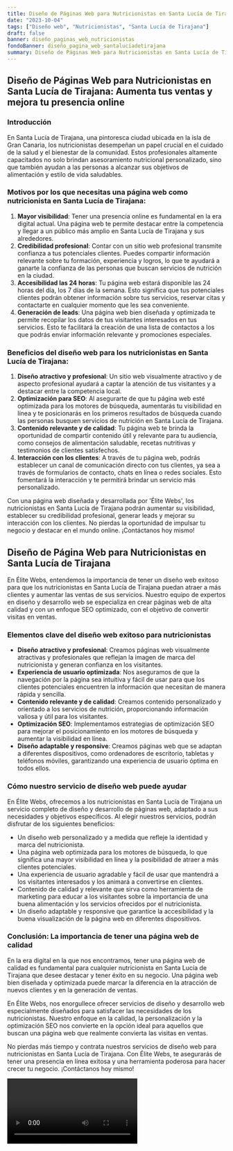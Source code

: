 ```yaml
---
title: Diseño de Páginas Web para Nutricionistas en Santa Lucía de Tirajana
date: "2023-10-04"
tags: ["Diseño web", "Nutricionistas", "Santa Lucía de Tirajana"]
draft: false
banner: diseño_paginas_web_nutricionistas
fondoBanner: diseño_pagina_web_santalucíadetirajana
summary: Diseño de Páginas Web para Nutricionistas en Santa Lucía de Tirajana
---
```



## Diseño de Páginas Web para Nutricionistas en Santa Lucía de Tirajana: Aumenta tus ventas y mejora tu presencia online

### Introducción

En Santa Lucía de Tirajana, una pintoresca ciudad ubicada en la isla de Gran Canaria, los nutricionistas desempeñan un papel crucial en el cuidado de la salud y el bienestar de la comunidad. Estos profesionales altamente capacitados no solo brindan asesoramiento nutricional personalizado, sino que también ayudan a las personas a alcanzar sus objetivos de alimentación y estilo de vida saludables.

### Motivos por los que necesitas una página web como nutricionista en Santa Lucía de Tirajana:

1. **Mayor visibilidad**: Tener una presencia online es fundamental en la era digital actual. Una página web te permite destacar entre la competencia y llegar a un público más amplio en Santa Lucía de Tirajana y sus alrededores.
2. **Credibilidad profesional**: Contar con un sitio web profesional transmite confianza a tus potenciales clientes. Puedes compartir información relevante sobre tu formación, experiencia y logros, lo que te ayudará a ganarte la confianza de las personas que buscan servicios de nutrición en la ciudad.
3. **Accesibilidad las 24 horas**: Tu página web estará disponible las 24 horas del día, los 7 días de la semana. Esto significa que tus potenciales clientes podrán obtener información sobre tus servicios, reservar citas y contactarte en cualquier momento que les sea conveniente.
4. **Generación de leads**: Una página web bien diseñada y optimizada te permite recopilar los datos de tus visitantes interesados en tus servicios. Esto te facilitará la creación de una lista de contactos a los que podrás enviar información relevante y promociones especiales.

### Beneficios del diseño web para los nutricionistas en Santa Lucía de Tirajana:

1. **Diseño atractivo y profesional**: Un sitio web visualmente atractivo y de aspecto profesional ayudará a captar la atención de tus visitantes y a destacar entre la competencia local.
2. **Optimización para SEO**: Al asegurarte de que tu página web esté optimizada para los motores de búsqueda, aumentarás tu visibilidad en línea y te posicionarás en los primeros resultados de búsqueda cuando las personas busquen servicios de nutrición en Santa Lucía de Tirajana.
3. **Contenido relevante y de calidad**: Tu página web te brinda la oportunidad de compartir contenido útil y relevante para tu audiencia, como consejos de alimentación saludable, recetas nutritivas y testimonios de clientes satisfechos.
4. **Interacción con los clientes**: A través de tu página web, podrás establecer un canal de comunicación directo con tus clientes, ya sea a través de formularios de contacto, chats en línea o redes sociales. Esto fomentará la interacción y te permitirá brindar un servicio más personalizado.

Con una página web diseñada y desarrollada por 'Élite Webs', los nutricionistas en Santa Lucía de Tirajana podrán aumentar su visibilidad, establecer su credibilidad profesional, generar leads y mejorar su interacción con los clientes. No pierdas la oportunidad de impulsar tu negocio y destacar en el mundo online. ¡Contáctanos hoy mismo!

<GifSeo />

<Cta />

## Diseño de Página Web para Nutricionistas en Santa Lucía de Tirajana

En Élite Webs, entendemos la importancia de tener un diseño web exitoso para que los nutricionistas en Santa Lucía de Tirajana puedan atraer a más clientes y aumentar las ventas de sus servicios. Nuestro equipo de expertos en diseño y desarrollo web se especializa en crear páginas web de alta calidad y con un enfoque SEO optimizado, con el objetivo de convertir visitas en ventas.

### Elementos clave del diseño web exitoso para nutricionistas

- **Diseño atractivo y profesional**: Creamos páginas web visualmente atractivas y profesionales que reflejan la imagen de marca del nutricionista y generan confianza en los visitantes.
- **Experiencia de usuario optimizada**: Nos aseguramos de que la navegación por la página sea intuitiva y fácil de usar para que los clientes potenciales encuentren la información que necesitan de manera rápida y sencilla.
- **Contenido relevante y de calidad**: Creamos contenido personalizado y orientado a los servicios de nutrición, proporcionando información valiosa y útil para los visitantes.
- **Optimización SEO**: Implementamos estrategias de optimización SEO para mejorar el posicionamiento en los motores de búsqueda y aumentar la visibilidad en línea.
- **Diseño adaptable y responsive**: Creamos páginas web que se adaptan a diferentes dispositivos, como ordenadores de escritorio, tabletas y teléfonos móviles, garantizando una experiencia de usuario óptima en todos ellos.

### Cómo nuestro servicio de diseño web puede ayudar

En Élite Webs, ofrecemos a los nutricionistas en Santa Lucía de Tirajana un servicio completo de diseño y desarrollo de páginas web, adaptado a sus necesidades y objetivos específicos. Al elegir nuestros servicios, podrán disfrutar de los siguientes beneficios:

- Un diseño web personalizado y a medida que refleje la identidad y marca del nutricionista.
- Una página web optimizada para los motores de búsqueda, lo que significa una mayor visibilidad en línea y la posibilidad de atraer a más clientes potenciales.
- Una experiencia de usuario agradable y fácil de usar que mantendrá a los visitantes interesados y los animará a convertirse en clientes.
- Contenido de calidad y relevante que sirva como herramienta de marketing para educar a los visitantes sobre la importancia de una buena alimentación y los servicios ofrecidos por el nutricionista.
- Un diseño adaptable y responsive que garantice la accesibilidad y la buena visualización de la página web en diferentes dispositivos.

### Conclusión: La importancia de tener una página web de calidad

En la era digital en la que nos encontramos, tener una página web de calidad es fundamental para cualquier nutricionista en Santa Lucía de Tirajana que desee destacar y tener éxito en su negocio. Una página web bien diseñada y optimizada puede marcar la diferencia en la atracción de nuevos clientes y en la generación de ventas.

En Élite Webs, nos enorgullece ofrecer servicios de diseño y desarrollo web especialmente diseñados para satisfacer las necesidades de los nutricionistas. Nuestro enfoque en la calidad, la personalización y la optimización SEO nos convierte en la opción ideal para aquellos que buscan una página web que realmente convierta las visitas en ventas.

No pierdas más tiempo y contrata nuestros servicios de diseño web para nutricionistas en Santa Lucía de Tirajana. Con Élite Webs, te asegurarás de tener una presencia en línea exitosa y una herramienta poderosa para hacer crecer tu negocio. ¡Contáctanos hoy mismo!

<Video />

<CtaBot job="Nutricionistas" city="Santa Lucía de Tirajana" />

<Gmaps query="Santa Lucía de Tirajana+españa+maps" />
